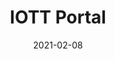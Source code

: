 ---
title: IOTT Portal
tag: DePin
status: publish
date: 2021-02-08
slug: Explore the IoTeX global device/user footprint on the IOTT (Internet of Trusted Things) Portal!
website: https://iott.network
twitter:
logo: /img/IOTT Portal.png
featured_img: https://wp.gcap1.iotex.io/wp-content/uploads/2021/02/iott-header.png
telegram:
---